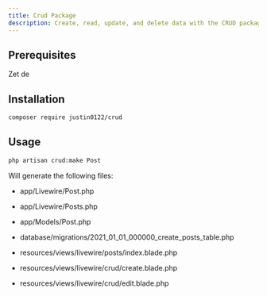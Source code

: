 ```yaml
---
title: Crud Package
description: Create, read, update, and delete data with the CRUD package
---
```




## Prerequisites
Zet de


## Installation
```bash
composer require justin0122/crud
```

## Usage
```bash
php artisan crud:make Post
```

Will generate the following files:
- app/Livewire/Post.php
- app/Livewire/Posts.php
- app/Models/Post.php

- database/migrations/2021_01_01_000000_create_posts_table.php

- resources/views/livewire/posts/index.blade.php
- resources/views/livewire/crud/create.blade.php
- resources/views/livewire/crud/edit.blade.php

<LinkCard
    title="crud package"
    description="install the crud package"
    href="https://packagist.org/packages/justin0122/crud"
/>
